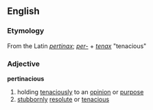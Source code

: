 == English ==
=== Etymology ===
From the Latin ''[[pertinax]]''; ''[[per-]]'' + ''[[tenax]]'' "tenacious"

=== Adjective ===
'''pertinacious'''
# holding [[tenaciously]] to an [[opinion]] or [[purpose]]
# [[stubbornly]] [[resolute]] or [[tenacious]]